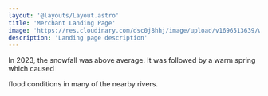 ```yaml
---
layout: '@layouts/Layout.astro'
title: 'Merchant Landing Page'
image: 'https://res.cloudinary.com/dsc0j8hhj/image/upload/v1696513639/work-sample/eci-merchant.png'
description: 'Landing page description'
---
```


In 2023, the snowfall was above average.
It was followed by a warm spring which caused

flood conditions in many of the nearby rivers.
